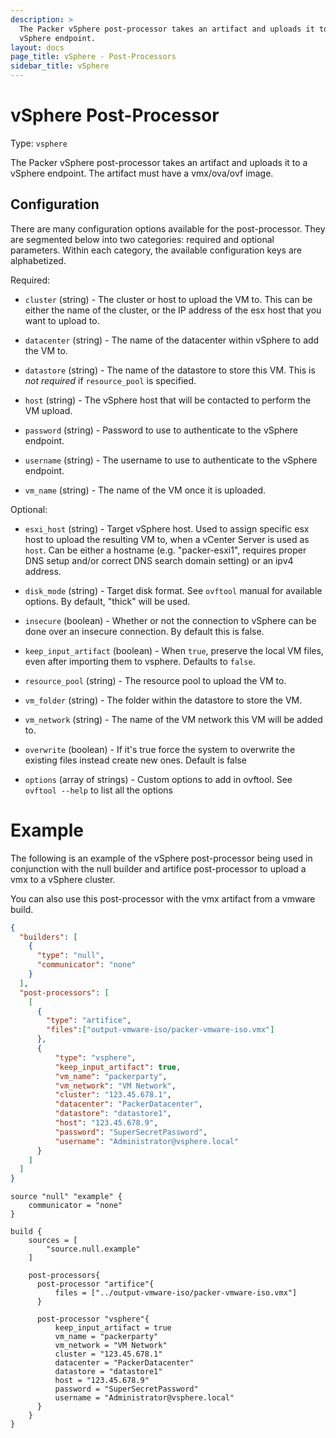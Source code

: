 ```yaml
---
description: >
  The Packer vSphere post-processor takes an artifact and uploads it to a
  vSphere endpoint.
layout: docs
page_title: vSphere - Post-Processors
sidebar_title: vSphere
---
```


# vSphere Post-Processor

Type: `vsphere`

The Packer vSphere post-processor takes an artifact and uploads it to a vSphere endpoint.
The artifact must have a vmx/ova/ovf image.

## Configuration

There are many configuration options available for the post-processor. They are
segmented below into two categories: required and optional parameters. Within
each category, the available configuration keys are alphabetized.

Required:

- `cluster` (string) - The cluster or host to upload the VM to. This can be
  either the name of the cluster, or the IP address of the esx host that you
  want to upload to.

- `datacenter` (string) - The name of the datacenter within vSphere to add
  the VM to.

- `datastore` (string) - The name of the datastore to store this VM. This is
  _not required_ if `resource_pool` is specified.

- `host` (string) - The vSphere host that will be contacted to perform the VM
  upload.

- `password` (string) - Password to use to authenticate to the vSphere
  endpoint.

- `username` (string) - The username to use to authenticate to the vSphere
  endpoint.

- `vm_name` (string) - The name of the VM once it is uploaded.

Optional:

- `esxi_host` (string) - Target vSphere host. Used to assign specific esx
  host to upload the resulting VM to, when a vCenter Server is used as
  `host`. Can be either a hostname (e.g. "packer-esxi1", requires proper DNS
  setup and/or correct DNS search domain setting) or an ipv4 address.

- `disk_mode` (string) - Target disk format. See `ovftool` manual for
  available options. By default, "thick" will be used.

- `insecure` (boolean) - Whether or not the connection to vSphere can be done
  over an insecure connection. By default this is false.

- `keep_input_artifact` (boolean) - When `true`, preserve the local VM files,
  even after importing them to vsphere. Defaults to `false`.

- `resource_pool` (string) - The resource pool to upload the VM to.

- `vm_folder` (string) - The folder within the datastore to store the VM.

- `vm_network` (string) - The name of the VM network this VM will be added
  to.

- `overwrite` (boolean) - If it's true force the system to overwrite the
  existing files instead create new ones. Default is false

- `options` (array of strings) - Custom options to add in ovftool. See
  `ovftool --help` to list all the options

# Example

The following is an example of the vSphere post-processor being used in
conjunction with the null builder and artifice post-processor to upload a vmx
to a vSphere cluster.

You can also use this post-processor with the vmx artifact from a vmware build.

<Tabs>
<Tab heading="JSON">

``` json
{
  "builders": [
    {
      "type": "null",
      "communicator": "none"
    }
  ],
  "post-processors": [
    [
      {
        "type": "artifice",
        "files":["output-vmware-iso/packer-vmware-iso.vmx"]
      },
      {
          "type": "vsphere",
          "keep_input_artifact": true,
          "vm_name": "packerparty",
          "vm_network": "VM Network",
          "cluster": "123.45.678.1",
          "datacenter": "PackerDatacenter",
          "datastore": "datastore1",
          "host": "123.45.678.9",
          "password": "SuperSecretPassword",
          "username": "Administrator@vsphere.local"
      }
    ]
  ]
}
```

</Tab>
<Tab heading="HCL2">

```hcl
source "null" "example" {
    communicator = "none"
}

build {
    sources = [
        "source.null.example"
    ]

    post-processors{
      post-processor "artifice"{
          files = ["../output-vmware-iso/packer-vmware-iso.vmx"]
      }

      post-processor "vsphere"{
          keep_input_artifact = true
          vm_name = "packerparty"
          vm_network = "VM Network"
          cluster = "123.45.678.1"
          datacenter = "PackerDatacenter"
          datastore = "datastore1"
          host = "123.45.678.9"
          password = "SuperSecretPassword"
          username = "Administrator@vsphere.local"
      }
    }
}
```

</Tab>
</Tabs>
